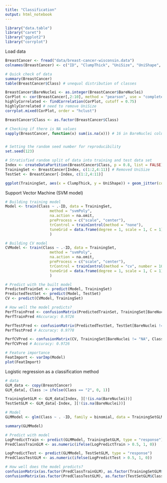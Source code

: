 ```yaml
---
title: "Classification"
output: html_notebook
---
```


```r
library("data.table")
library("caret")
library("ggplot2")
library("corrplot")
```

Load data
```r
BreastCancer <- fread("data/breast-cancer-wisconsin.data")
colnames(BreastCancer) <- c("ID", "ClumpThick", "UniSize", "UniShape", "MargAdh", "SingEpiCellSize", "BareNuclei", "BlandChr", "NormalNucl", "Mitoses", "Class")
```

```r
# Quick check of data
summary(BreastCancer)
table(BreastCancer$Class) # unequal distribution of classes

BreastCancer$BareNuclei <- as.integer(BreastCancer$BareNuclei)
CorPlot <- cor(BreastCancer[,2:10], method = "pearson", use = "complete.obs")
highlyCorrelated <- findCorrelation(CorPlot, cutoff = 0.75)
highlyCorrelated # need to remove UniSize
corrplot.mixed(CorPlot, order = "hclust")

BreastCancer$Class <- as.factor(BreastCancer$Class)
```
```r
# Checking if there is NA values
sapply(BreastCancer, function(x) sum(is.na(x))) # 16 in BareNuclei column, those rows will be omitted


# Setting the random seed number for reproducibility
set.seed(123)

# Stratisfied random split of data into training and test data set
Index <- createDataPartition(BreastCancer$Class, p = 0.8, list = FALSE)
TrainingSet <- BreastCancer[Index, c(1:2,4:11)] # Removed UniSize
TestSet <- BreastCancer[-Index, c(1:2,4:11)]
```

```r
ggplot(TrainingSet, aes(x = ClumpThick, y = UniShape)) + geom_jitter(color = "red") + geom_jitter(data = TestSet, aes(x = ClumpThick, y = UniShape), color = "blue") + theme_light()
```

Support Vector Machine (SVM model)
```r
# Building training model
Model <- train(Class ~ .-ID, data = TrainingSet,
                    method = "svmPoly",
                    na.action = na.omit,
                    preProcess = c("scale", "center"),
                    trControl = trainControl(method = "none"),
                    tuneGrid = data.frame(degree = 1, scale = 1, C = 1)
                    )

# Building CV model
CVModel <- train(Class ~ .-ID, data = TrainingSet,
                    method = "svmPoly",
                    na.action = na.omit,
                    preProcess = c("scale", "center"),
                    trControl = trainControl(method = "cv", number = 10),
                    tuneGrid = data.frame(degree = 1, scale = 1, C = 1)
                    )

# Predict with the built model
PredictedTrainSet <- predict(Model, TrainingSet)
PredictedTestSet <- predict(Model, TestSet)
CV <- predict(CVModel, TrainingSet)

# How well the model predicts?
PerfTrainPred <- confusionMatrix(PredictedTrainSet, TrainingSet[BareNuclei != "NA", Class])
PerfTrainPred #Accuracy: 0.9726

PerfTestPred <- confusionMatrix(PredictedTestSet, TestSet[BareNuclei != "NA", Class])
PerfTestPred # Accuracy: 0.9778

PerfCVPred <- confusionMatrix(CV, TrainingSet[BareNuclei != "NA", Class])
PerfCVPred # Accuracy: 0.9726

# Feature importance
FeatImport <- varImp(Model)
plot(FeatImport)
```

Logistic regression as a classification method
```r
# data
GLM_data <- copy(BreastCancer)
GLM_data[, Class := ifelse(Class == "2", 0, 1)]

TrainingSetGLM <- GLM_data[Index, ][!(is.na(BareNuclei))]
TestSetGLM <- GLM_data[-Index, ][!(is.na(BareNuclei))]

# Model
GLMModel <- glm(Class ~ . -ID, family = binomial, data = TrainingSetGLM, na.action = "na.omit")

summary(GLMModel)

# Predict with model
LogPredictTrain <- predict(GLMModel, TrainingSetGLM, type = "response")
PredClassTrainGLM <- as.numeric(ifelse(LogPredictTrain > 0.5, 1, 0))

LogPredictTest <- predict(GLMModel, TestSetGLM, type = "response")
PredClassTestGLM <- as.numeric(ifelse(LogPredictTest > 0.5, 1, 0))

# How well does the model predicts?
confusionMatrix(as.factor(PredClassTrainGLM), as.factor(TrainingSetGLM$Class)) # Accuracy 0.9782
confusionMatrix(as.factor(PredClassTestGLM), as.factor(TestSetGLM$Class)) # Accuracy 0.9624
```